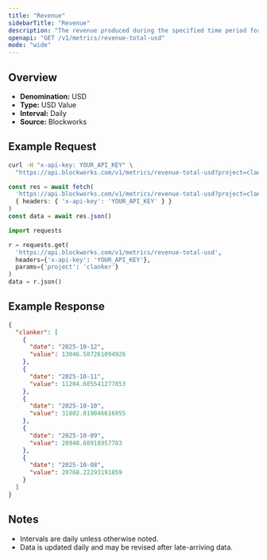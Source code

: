 ```yaml
---
title: "Revenue"
sidebarTitle: "Revenue"
description: "The revenue produced during the specified time period for given project."
openapi: "GET /v1/metrics/revenue-total-usd"
mode: "wide"
---
```


## Overview

- **Denomination:** USD
- **Type:** USD Value
- **Interval:** Daily
- **Source:** Blockworks

## Example Request

<CodeGroup>

```bash cURL
curl -H "x-api-key: YOUR_API_KEY" \
  "https://api.blockworks.com/v1/metrics/revenue-total-usd?project=clanker"
```

```typescript TypeScript
const res = await fetch(
  'https://api.blockworks.com/v1/metrics/revenue-total-usd?project=clanker',
  { headers: { 'x-api-key': 'YOUR_API_KEY' } }
)
const data = await res.json()
```

```python Python
import requests

r = requests.get(
  'https://api.blockworks.com/v1/metrics/revenue-total-usd',
  headers={'x-api-key': 'YOUR_API_KEY'},
  params={'project': 'clanker'}
)
data = r.json()
```

</CodeGroup>

## Example Response

```json
{
  "clanker": [
    {
      "date": "2025-10-12",
      "value": 13046.587261094926
    },
    {
      "date": "2025-10-11",
      "value": 11204.605541277853
    },
    {
      "date": "2025-10-10",
      "value": 31802.019046616955
    },
    {
      "date": "2025-10-09",
      "value": 28948.68918957783
    },
    {
      "date": "2025-10-08",
      "value": 20768.22293191859
    }
  ]
}
```

## Notes
- Intervals are daily unless otherwise noted.
- Data is updated daily and may be revised after late-arriving data.